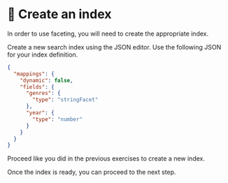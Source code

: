 # 🦸 Create an index

In order to use faceting, you will need to create the appropriate index.

Create a new search index using the JSON editor. Use the following JSON for your index definition.

```json
{
  "mappings": {
    "dynamic": false,
    "fields": {
      "genres": {
        "type": "stringFacet"
      },
      "year": {
        "type": "number"
      }
    }
  }
}
```

Proceed like you did in the previous exercises to create a new index.

Once the index is ready, you can proceed to the next step.